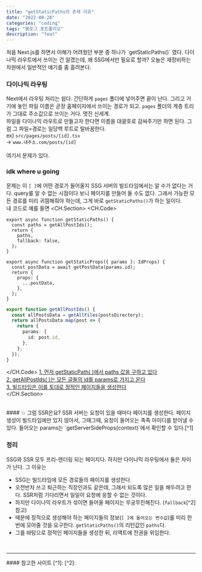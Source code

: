```yaml
---
title: "getStaticPaths의 존재 이유"
date: "2022-08-28"
categories: "coding"
tags: "블로그 포트폴리오"
description: "feat"
---
```

<HeadingNavigator />
처음 Next.js를 하면서 이해가 어려웠던 부분 중 하나가 `getStaticPaths()` 였다. 다이나믹 라우트에서 쓰이는 건 알겠는데, 왜 SSG에서만 필요로 할까?  
오늘은 재정비하는 차원에서 일반적인 얘기를 좀 흘려본다.

### 다이나믹 라우팅
Next에서 라우팅 처리는 쉽다. 간단하게 `pages` 폴더에 넣어주면 끝이 난다. 그리고 거기에 놓인 파일 이름은 곧장 홈페이지에서 쓰이는 경로가 되고. `pages` 폴더의 계층 트리가 그대로 주소값으로 쓰이는 거다. 멋진 신세계.  
파일을 다이나믹 라우트로 만들고자 한다면 이름을 대괄호로 감싸주기만 하면 된다. 그럼 그 파일=경로는 일당백 루트로 탈바꿈한다.  
ex) `src/pages/posts/[id].tsx`  
-> `www.내주소.com/posts/[id]`  
<br/>
여기서 문제가 있다.  

### idk where u going

문제는 이 `[ ]`에 어떤 경로가 들어올지 SSG 서버의 빌드타임에서는 알 수가 없다는 거다. query를 알 수 없는 시점이다 보니 페이지를 만들어 둘 수도 없다. 그래서 가능한 모든 경로를 미리 귀띔해줘야 하는데, 그게 바로 `getStaticPaths()`가 하는 일이다.
<br/>
내 코드로 예를 들면
<CH.Section>
<CH.Code>
```tsx /pages/posts/[id].tsx
export async function getStaticPaths() {
  const paths = getAllPostIds();
  return {
    paths,
    fallback: false,
  };
}

export async function getStaticProps({ params }: IdProps) {
  const postData = await getPostData(params.id);
  return {
    props: {
      ...postData,
    },
  };
}
```
```ts /libs/posts.ts
export function getAllPostIds() {
  const allPostsData = getAllFiles(postsDirectory);
  return allPostsData.map(post => {
    return {
      params: {
        id: post.id,
      },
    };
  });
}
```
</CH.Code>
[1. 먼저 getStaticPath(  )에서 paths 값을 구하고 있다](focus:///pages/posts/[id].tsx#2)  
[2. getAllPostIds(  )는 모든 글들의 id를 params로 가지고 온다](focus:///libs/posts.ts#1:12)  
[3. 빌드타임은 이를 토대로 정적인 페이지들을 생성한다](focus:///pages/posts/[id].tsx#1:7)  
</CH.Section>

<br/>
#### 💥 그럼 SSR은요?
SSR 서버는 요청이 있을 때마다 페이지를 생성한다. 페이지 생성이 빌드타임에만 있지 않아서, 그때그때, 요청이 들어오는 족족 아이디를 받아낼 수 있다. 들어오는 params는 `getServerSideProps(context)`에서 확인할 수 있다.[^1]

### 정리
SSG와 SSR 모두 프리-렌더링 되는 페이지다. 하지만 다이나믹 라우팅에서 둘은 차이가 난다. 그 이유는
- SSG는 빌드타임에 모든 경로들의 페이지를 생성한다.  
- 오전반차 쓰고 퇴근하는 직장인과도 같은데, 그래서 되도록 많은 일을 해두려고 한다. SSR처럼 기다리면서 일일이 요청에 응할 수 없는 것이다.  
- 하지만 다이나믹 라우트가 섞이면 들어올 페이지는 무궁무진해진다. (`fallback`[^2] 참고)  
- 때문에 정적으로 생성해야 하는 페이지들의 정보(`[ ]에 들어오는 변수값`)를 미리 한번에 모아줄 것을 요구한다. `getStaticPaths()`의 리턴값인 `paths`다.
- 그를 바탕으로 정적인 페이지들을 생성한 뒤, 리액트에 전권을 위임한다.  

<br/>
<hr/>
#### 참고한 사이트
[^1]: <Lnk text={'getStaticProps(  )에서 바로 params를 받을 수 없는 이유'} href={'https://github.com/vercel/next.js/discussions/17529'} />
[^2]: <Lnk text={'Next.js fallback'} href={'https://nextjs.org/docs/api-reference/data-fetching/get-static-paths#fallback-false'} />